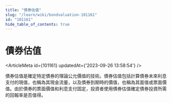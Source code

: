```yaml
---
title: "債券估值"
slug: "/learn/wiki/bondvaluation-101161"
id: "101161"
hide_table_of_contents: true
---
```



# 債券估值

<ArticleMeta id={101161} updatedAt={'2023-09-26 13:58:54'} />
<div className='border-solid border-b border-t-0 my-4 border-[var(--ifm-color-gray-300)]' />

債券估值是確定特定債券的理論公允價值的技術。債券估值包括計算債券未來利息支付的現值，也稱為其現金流量，以及債券到期時的價值，也稱為其面值或票面價值。由於債券的票面價值和利息支付固定，投資者使用債券估值確定債券投資所需的回報率是否值得。
